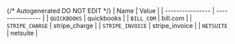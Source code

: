 {/* Autogenerated DO NOT EDIT  */}
| Name             | Value            |
| ---------------- | ---------------- |
| `QUICKBOOKS`     | quickbooks       |
| `BILL_COM`       | bill.com         |
| `STRIPE_CHARGE`  | stripe_charge    |
| `STRIPE_INVOICE` | stripe_invoice   |
| `NETSUITE`       | netsuite         |